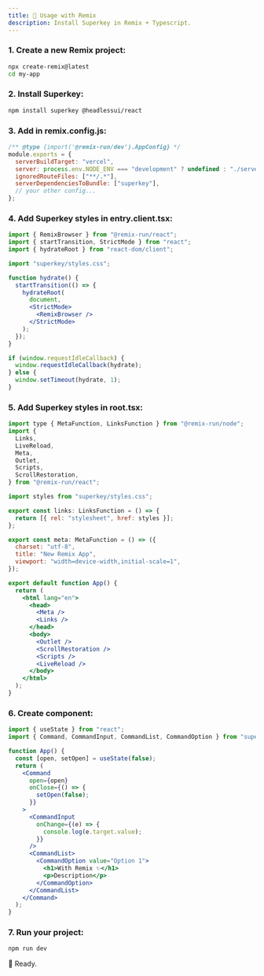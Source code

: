```yaml
---
title: 📀 Usage with Remix
description: Install Superkey in Remix + Typescript.
---
```


### 1. Create a new Remix project:

```bash {1}
npx create-remix@latest
cd my-app
```

### 2. Install Superkey:

```bash
npm install superkey @headlessui/react
```

### 3. Add in remix.config.js:

```js {6}
/** @type {import('@remix-run/dev').AppConfig} */
module.exports = {
  serverBuildTarget: "vercel",
  server: process.env.NODE_ENV === "development" ? undefined : "./server.js",
  ignoredRouteFiles: ["**/.*"],
  serverDependenciesToBundle: ["superkey"],
  // your other config...
};
```

### 4. Add Superkey styles in entry.client.tsx:

```jsx {5}
import { RemixBrowser } from "@remix-run/react";
import { startTransition, StrictMode } from "react";
import { hydrateRoot } from "react-dom/client";

import "superkey/styles.css";

function hydrate() {
  startTransition(() => {
    hydrateRoot(
      document,
      <StrictMode>
        <RemixBrowser />
      </StrictMode>
    );
  });
}

if (window.requestIdleCallback) {
  window.requestIdleCallback(hydrate);
} else {
  window.setTimeout(hydrate, 1);
}
```

### 5. Add Superkey styles in root.tsx:

```jsx {1,11,13-15}
import type { MetaFunction, LinksFunction } from "@remix-run/node";
import {
  Links,
  LiveReload,
  Meta,
  Outlet,
  Scripts,
  ScrollRestoration,
} from "@remix-run/react";

import styles from "superkey/styles.css";

export const links: LinksFunction = () => {
  return [{ rel: "stylesheet", href: styles }];
};

export const meta: MetaFunction = () => ({
  charset: "utf-8",
  title: "New Remix App",
  viewport: "width=device-width,initial-scale=1",
});

export default function App() {
  return (
    <html lang="en">
      <head>
        <Meta />
        <Links />
      </head>
      <body>
        <Outlet />
        <ScrollRestoration />
        <Scripts />
        <LiveReload />
      </body>
    </html>
  );
}
```

### 6. Create component:

```jsx {5-26}
import { useState } from "react";
import { Command, CommandInput, CommandList, CommandOption } from "superkey";

function App() {
  const [open, setOpen] = useState(false);
  return (
    <Command
      open={open}
      onClose={() => {
        setOpen(false);
      }}
    >
      <CommandInput
        onChange={(e) => {
          console.log(e.target.value);
        }}
      />
      <CommandList>
        <CommandOption value="Option 1">
          <h1>With Remix ✨</h1>
          <p>Description</p>
        </CommandOption>
      </CommandList>
    </Command>
  );
}
```

### 7. Run your project:

```bash
npm run dev
```

🥳 Ready.
